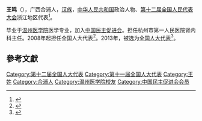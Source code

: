 '''王鸣'''（{{bd|1960年||}}），广西合浦人，[[汉族|汉族]]，[[中华人民共和国|中华人民共和国]]政治人物、[[第十二届全国人民代表大会|第十二届全国人民代表大会]]浙江地区代表<ref>{{cite web|author=新华网|title=第十一届全国人大代表|url=http://news.xinhuanet.com/ziliao/2008-03/03/content_7708230.htm?node=36628|publisher=新华网|accessdate=2014-01-07|archive-date=2014-01-10|archive-url=https://web.archive.org/web/20140110211415/http://news.xinhuanet.com/ziliao/2008-03/03/content_7708230.htm?node=36628|dead-url=no}}</ref>。

毕业于[[温州医学院|温州医学院]]医学专业，加入[[中国民主促进会|中国民主促进会]]。担任杭州市第一人民医院肾内科主任。2008年起担任全国人大代表<ref>{{cite news|title=全国人大代表信息-王鸣|url= http://210.82.31.1:8084/delegate/viewDelegate.action?dbid=110860|accessdate=2013-04-05|newspaper=全国人大网}}</ref>。2013年，被选为[[全国人大代表|全国人大代表]]<ref>{{cite news|title=全国人大代表信息-王鸣|url= http://210.82.31.1:8084/delegate/viewDelegate.action?dbid=120827|accessdate=2013-03-28|newspaper=全国人大网}}</ref>。

==參考文獻==
{{reflist}}
{{中国政治人物小作品}}

[[Category:第十二届全国人大代表|Category:第十二届全国人大代表]]
[[Category:第十一届全国人大代表|Category:第十一届全国人大代表]]
[[Category:王姓|Category:王姓]]
[[Category:合浦人|Category:合浦人]]
[[Category:温州医学院校友|Category:温州医学院校友]]
[[Category:中国民主促进会会员|Category:中国民主促进会会员]]